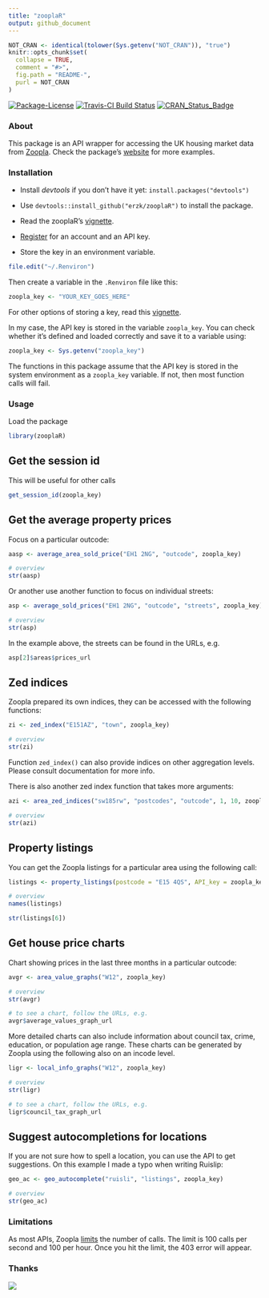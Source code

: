 ```yaml
---
title: "zooplaR"
output: github_document
---
```


<!-- README.md is generated from README.Rmd. Please edit that file -->

```r
NOT_CRAN <- identical(tolower(Sys.getenv("NOT_CRAN")), "true")
knitr::opts_chunk$set(
  collapse = TRUE,
  comment = "#>",
  fig.path = "README-",
  purl = NOT_CRAN
)
```

[![Package-License](http://img.shields.io/badge/license-GPL--3-brightgreen.svg?style=flat)](http://www.gnu.org/licenses/gpl-3.0.html)
[![Travis-CI Build Status](https://travis-ci.org/erzk/zooplaR.svg?branch=master)](https://travis-ci.org/erzk/zooplaR)
[![CRAN_Status_Badge](http://www.r-pkg.org/badges/version/PostcodesioR)](https://cran.r-project.org/package=PostcodesioR)

### About

This package is an API wrapper for accessing the UK housing market data from [Zoopla](http://www.zoopla.co.uk/).
Check the package's [website](https://erzk.github.io/zooplaR/) for more examples.

### Installation

* Install *devtools* if you don't have it yet: `install.packages("devtools")`
* Use `devtools::install_github("erzk/zooplaR")` to install the package.

* Read the zooplaR's [vignette](https://github.com/erzk/zooplaR/blob/master/vignettes/Introduction_to_zooplaR.Rmd).

* [Register](http://developer.zoopla.com/member/register/) for an account and an API key.

* Store the key in an environment variable. 

```r
file.edit("~/.Renviron")
```

Then create a variable in the `.Renviron` file like this:

```r
zoopla_key <- "YOUR_KEY_GOES_HERE"
```

For other options of storing a key, read this [vignette](https://cran.r-project.org/web/packages/httr/vignettes/secrets.html).

In my case, the API key is stored in the variable `zoopla_key`. You can check whether it's defined and loaded correctly and save it to a variable using:

```r
zoopla_key <- Sys.getenv("zoopla_key")
```

The functions in this package assume that the API key is stored in the system environment as a `zoopla_key` variable. If not, then most function calls will fail.

### Usage

Load the package

```r
library(zooplaR)
```

## Get the session id

This will be useful for other calls

```r
get_session_id(zoopla_key)
```

## Get the average property prices

Focus on a particular outcode:

```r
aasp <- average_area_sold_price("EH1 2NG", "outcode", zoopla_key)

# overview
str(aasp)
```

Or another use another function to focus on individual streets:

```r
asp <- average_sold_prices("EH1 2NG", "outcode", "streets", zoopla_key)

# overview
str(asp)
```

In the example above, the streets can be found in the URLs, e.g. 

```r
asp[2]$areas$prices_url
```

## Zed indices

Zoopla prepared its own indices, they can be accessed with the following functions:

```r
zi <- zed_index("E151AZ", "town", zoopla_key)

# overview
str(zi)
```

Function `zed_index()` can also provide indices on other aggregation levels. Please consult documentation for more info.

There is also another zed index function that takes more arguments:

```r
azi <- area_zed_indices("sw185rw", "postcodes", "outcode", 1, 10, zoopla_key, "descending")

# overview
str(azi)
```

## Property listings

You can get the Zoopla listings for a particular area using the following call:

```r
listings <- property_listings(postcode = "E15 4QS", API_key = zoopla_key)

# overview
names(listings)

str(listings[6])
```

## Get house price charts

Chart showing prices in the last three months in a particular outcode:

```r
avgr <- area_value_graphs("W12", zoopla_key)

# overview
str(avgr)

# to see a chart, follow the URLs, e.g.
avgr$average_values_graph_url
```

More detailed charts can also include information about council tax, crime, education, or population age range. These charts can be generated by Zoopla using the following also on an incode level.

```r
ligr <- local_info_graphs("W12", zoopla_key)

# overview
str(ligr)

# to see a chart, follow the URLs, e.g.
ligr$council_tax_graph_url
```

## Suggest autocompletions for locations

If you are not sure how to spell a location, you can use the API to get suggestions. On this example I made a typo when writing Ruislip:

```r
geo_ac <- geo_autocomplete("ruisli", "listings", zoopla_key)

# overview
str(geo_ac)
```

### Limitations

As most APIs, Zoopla [limits](http://developer.zoopla.com/API_terms_of_use) the number of calls. The limit is 100 calls per second and 100 per hour. Once you hit the limit, the 403 error will appear.

### Thanks

![](https://www.zoopla.co.uk/static/images/mashery/powered-by-zoopla-150x73.png)
